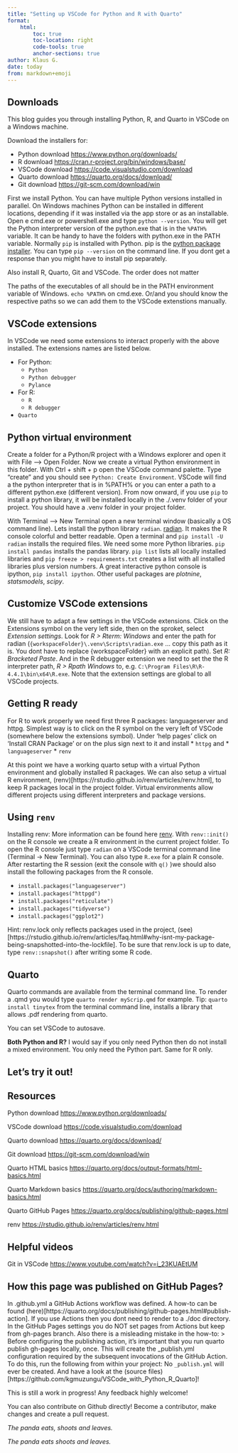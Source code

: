 ```yaml
---
title: "Setting up VSCode for Python and R with Quarto"
format: 
    html:
        toc: true
        toc-location: right
        code-tools: true
        anchor-sections: true
author: Klaus G.
date: today
from: markdown+emoji
---
```


## Downloads

This blog guides you through installing Python, R, and Quarto in VSCode on a Windows machine.

Download the installers for:

*  Python download [https://www.python.org/downloads/](https://www.python.org/downloads/)
*  R download [https://cran.r-project.org/bin/windows/base/](https://cran.r-project.org/bin/windows/base/)
*  VSCode download [https://code.visualstudio.com/download](https://code.visualstudio.com/download)
*  Quarto download [https://quarto.org/docs/download/](https://quarto.org/docs/download/)
*  Git download [https://git-scm.com/download/win](https://git-scm.com/download/win)

First we install Python. You can have multiple Python versions installed in parallel. On Windows machines Python can be installed in different locations, depending if it was installed via the app store or as an installable. Open e cmd.exe or powershell.exe and type `python --version`. You will get the Python interpreter version of the python.exe that is in the `%PATH%` variable. It can be handy to have the folders with python.exe in the PATH variable. Normally `pip` is installed with Python. pip is the [python package installer](https://pip.pypa.io/en/stable/). You can type `pip --version` on the command line. If you dont get a response than you might have to install pip separately.  

Also install R, Quarto, Git and VSCode. The order does not matter

The paths of the executables of all should be in the PATH environment variable of Windows. `echo %PATH%` on cmd.exe. Or/and you should know the respective paths so we can add them to the VSCode extenstions manually.

## VSCode extensions

In VSCode we need some extensions to interact properly with the above installed. The extensions names are listed below.

* For Python:
    + `Python`
    + `Python debugger`
    + `Pylance`
* For R:
    + `R`
    + `R debugger`
* `Quarto`

## Python virtual environment

Create a folder for a Python/R project with a Windows explorer and open it with File --> Open Folder. Now we create a virtual Python environment in this folder. With Ctrl + shift + p open the VSCode command palette. Type "create" and you should see `Python: Create Environment`. VSCode will find a the python interpreter that is in %PATH% or you can enter a path to a different python.exe (different version). From now onward, if you use `pip` to install a python library, it will be installed locally in the ./.venv folder of your project. You should have a .venv folder in your project folder.

With Terminal --> New Terminal open a new terminal window (basically a OS command line). Lets install the python library `radian`. [radian](https://github.com/randy3k/radian). It makes the R console colorful and better readable. Open a terminal and `pip install -U radian` installs the required files. We need some more Python libraries. `pip install pandas` installs the pandas library. `pip list` lists all locally installed libraries and `pip freeze > requirements.txt` creates a list with all installed libraries plus version numbers. A great interactive python console is ipython, `pip install ipython`. Other useful packages are *plotnine*, *statsmodels*, *scipy*.

## Customize VSCode extensions

We still have to adapt a few settings in the VSCode extensions. Click on the Extensions symbol on the very left side, then on the sproket, select *Extension settings*. Look for *R > Rterm: Windows* and enter the path for radian (`{workspaceFolder}\.venv\Scripts\radian.exe` ... copy this path as it is. You dont have to replace {workspaceFolder} with an explicit path). Set *R: Bracketed Paste*. And in the R debugger extension we need to set the the R interpreter path, *R > Rpath Windows* to, e.g. `C:\Program Files\R\R-4.4.1\bin\x64\R.exe`. Note that the extension settings are global to all VSCode projects.

## Getting R ready

For R to work properly we need first three R packages: languageserver and httpg. Simplest way is to click on the R symbol on the very left of VSCode (somewhere below the extensions symbol). Under 'help pages' click on 'Install CRAN Package' or on the plus sign next to it and install 
* `httpg` and 
* `languageserver`
* `renv`

At this point we have a working quarto setup with a virtual Python environment and globally installed R packages. We can also setup a virtual R environment, (renv)[https://rstudio.github.io/renv/articles/renv.html], to keep R packages local in the project folder. Virtual environments allow different projects using different interpreters and package versions.

## Using `renv`

Installing renv:
More information can be found here [renv](https://rstudio.github.io/renv/articles/renv.html). With `renv::init()` on the R console we create a R environment in the current project folder. To open the R console just type `radian` on a VSCode terminal command line (Terminal -> New Terminal). You can also type `R.exe` for a plain R console. After restarting the R session (exit the console with `q()` )we should also install the following packages from the R console.

* `install.packages("languageserver")`
* `install.packages("httpgd")`
* `install.packages("reticulate")`
* `install.packages("tidyverse")`
* `install.packages("ggplot2")`

 Hint: renv.lock only reflects packages used in the project, (see)[https://rstudio.github.io/renv/articles/faq.html#why-isnt-my-package-being-snapshotted-into-the-lockfile]. To be sure that renv.lock is up to date, type `renv::snapshot()` after writing some R code.


## Quarto
Quarto commands are available from the terminal command line. To render a .qmd you would type `quarto render myScrip.qmd` for example.
Tip: `quarto install tinytex` from the terminal command line, installs a library that allows .pdf rendering from quarto.

::: {.callout-tip}
You can set VSCode to autosave.
:::

::: {.callout-important}
**Both Python and R?**
I would say if you only need Python then do not install a mixed environment. You only need the Python part. Same for R only. 
:::

## Let's try it out!

## Resources

Python download [https://www.python.org/downloads/](https://www.python.org/downloads/)

VSCode download [https://code.visualstudio.com/download](https://code.visualstudio.com/download)

Quarto download [https://quarto.org/docs/download/](https://quarto.org/docs/download/)

Git download [https://git-scm.com/download/win](https://git-scm.com/download/win)

Quarto HTML basics [https://quarto.org/docs/output-formats/html-basics.html](https://quarto.org/docs/output-formats/html-basics.html)

Quarto Markdown basics [https://quarto.org/docs/authoring/markdown-basics.html](https://quarto.org/docs/authoring/markdown-basics.html)

Quarto GitHub Pages [https://quarto.org/docs/publishing/github-pages.html](https://quarto.org/docs/publishing/github-pages.html)

renv [https://rstudio.github.io/renv/articles/renv.html](https://rstudio.github.io/renv/articles/renv.html)


## Helpful videos

Git in VSCode [https://www.youtube.com/watch?v=i_23KUAEtUM](https://www.youtube.com/watch?v=i_23KUAEtUM)

## How this page was published on GitHub Pages?

In .github\workflows\publish.yml a GitHub Actions workflow was defined. A how-to can be found (here)[https://quarto.org/docs/publishing/github-pages.html#publish-action]. If you use Actions then you dont need to render to a ./doc directory. In the GitHub Pages settings you do NOT set pages from Actions but keep from gh-pages branch. Also there is a misleading mistake in the how-to:
> Before configuring the publishing action, it’s important that you run quarto publish gh-pages locally, once. This will create the _publish.yml configuration required by the subsequent invocations of the GitHub Action. To do this, run the following from within your project: 
No `_publish.yml` will ever be created.
And have a look at the (source files)[https://github.com/kgmuzungu/VSCode_with_Python_R_Quarto]!

::: {.callout-note}
This is still a work in progress! Any feedback highly welcome! 
:::

::: {.callout-caution}
You can also contribute on Github directly! Become a contributor, make changes and create a pull request.
:::

*The panda eats, shoots and leaves.*

*The panda eats shoots and leaves.*
